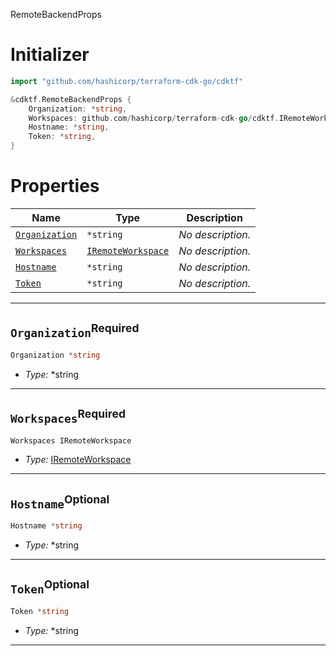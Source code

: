  RemoteBackendProps <a name="RemoteBackendProps" id="cdktf.RemoteBackendProps"></a>

# Initializer <a name="Initializer" id="cdktf.RemoteBackendProps.Initializer"></a>

```go
import "github.com/hashicorp/terraform-cdk-go/cdktf"

&cdktf.RemoteBackendProps {
	Organization: *string,
	Workspaces: github.com/hashicorp/terraform-cdk-go/cdktf.IRemoteWorkspace,
	Hostname: *string,
	Token: *string,
}
```

# Properties <a name="Properties" id="Properties"></a>

| **Name** | **Type** | **Description** |
| --- | --- | --- |
| <code><a href="#cdktf.RemoteBackendProps.property.organization">Organization</a></code> | <code>*string</code> | *No description.* |
| <code><a href="#cdktf.RemoteBackendProps.property.workspaces">Workspaces</a></code> | <code><a href="#cdktf.IRemoteWorkspace">IRemoteWorkspace</a></code> | *No description.* |
| <code><a href="#cdktf.RemoteBackendProps.property.hostname">Hostname</a></code> | <code>*string</code> | *No description.* |
| <code><a href="#cdktf.RemoteBackendProps.property.token">Token</a></code> | <code>*string</code> | *No description.* |

---

## `Organization`<sup>Required</sup> <a name="Organization" id="cdktf.RemoteBackendProps.property.organization"></a>

```go
Organization *string
```

- *Type:* *string

---

## `Workspaces`<sup>Required</sup> <a name="Workspaces" id="cdktf.RemoteBackendProps.property.workspaces"></a>

```go
Workspaces IRemoteWorkspace
```

- *Type:* <a href="#cdktf.IRemoteWorkspace">IRemoteWorkspace</a>

---

## `Hostname`<sup>Optional</sup> <a name="Hostname" id="cdktf.RemoteBackendProps.property.hostname"></a>

```go
Hostname *string
```

- *Type:* *string

---

## `Token`<sup>Optional</sup> <a name="Token" id="cdktf.RemoteBackendProps.property.token"></a>

```go
Token *string
```

- *Type:* *string

---
